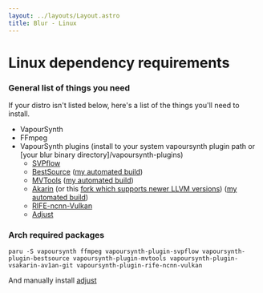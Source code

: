 ```yaml
---
layout: ../layouts/Layout.astro
title: Blur - Linux
---
```


# Linux dependency requirements

### General list of things you need

If your distro isn't listed below, here's a list of the things you'll need to install.

- VapourSynth
- FFmpeg
- VapourSynth plugins (install to your system vapoursynth plugin path or [your blur binary directory]/vapoursynth-plugins)
  - [SVPflow](https://web.archive.org/web/20190322064557/http://www.svp-team.com/files/gpl/svpflow-4.2.0.142.zip)
  - [BestSource](https://github.com/vapoursynth/bestsource) ([my automated build](https://github.com/f0e/blur-plugin-builds/releases/latest))
  - [MVTools](https://github.com/dubhater/vapoursynth-mvtools) ([my automated build](https://github.com/f0e/blur-plugin-builds/releases/latest))
  - [Akarin](https://github.com/AkarinVS/vapoursynth-plugin) (or this [fork which supports newer LLVM versions](https://github.com/Jaded-Encoding-Thaumaturgy/akarin-vapoursynth-plugin)) ([my automated build](https://github.com/f0e/blur-plugin-builds/releases/latest))
  - [RIFE-ncnn-Vulkan](https://github.com/styler00dollar/VapourSynth-RIFE-ncnn-Vulkan/releases/latest)
  - [Adjust](https://github.com/f0e/Vapoursynth-adjust/releases/latest)

### Arch required packages

`paru -S vapoursynth ffmpeg vapoursynth-plugin-svpflow vapoursynth-plugin-bestsource vapoursynth-plugin-mvtools vapoursynth-plugin-vsakarin-av1an-git vapoursynth-plugin-rife-ncnn-vulkan`

And manually install [adjust](https://github.com/f0e/Vapoursynth-adjust/releases/latest)
